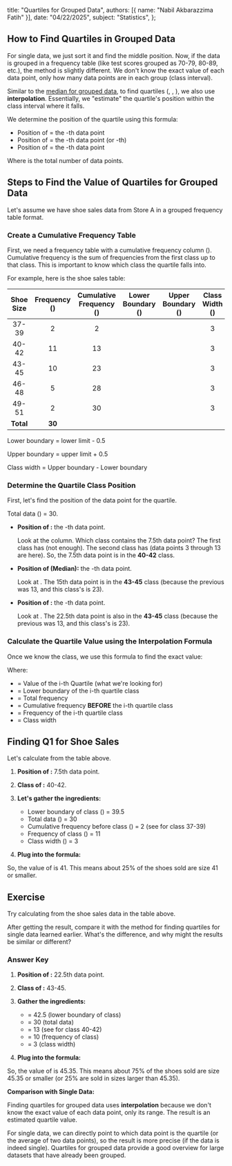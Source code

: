   title: "Quartiles for Grouped Data",
  authors: [{ name: "Nabil Akbarazzima Fatih" }],
  date: "04/22/2025",
  subject: "Statistics",
};

## How to Find Quartiles in Grouped Data

For single data, we just sort it and find the middle position. Now, if the data is grouped in a frequency table (like test scores grouped as 70-79, 80-89, etc.), the method is slightly different. We don't know the exact value of each data point, only how many data points are in each group (class interval).

Similar to the [median for grouped data](/subject/high-school/10/mathematics/statistics/median-mode-group-data), to find quartiles (<InlineMath math="Q_1" />, <InlineMath math="Q_2" />, <InlineMath math="Q_3" />), we also use **interpolation**. Essentially, we "estimate" the quartile's position within the class interval where it falls.

We determine the position of the quartile using this formula:

- Position of <InlineMath math="Q_1" /> = the <InlineMath math="\frac{1}{4}n" />-th data point
- Position of <InlineMath math="Q_2" /> = the <InlineMath math="\frac{2}{4}n" />-th data point (or <InlineMath math="\frac{1}{2}n" />-th)
- Position of <InlineMath math="Q_3" /> = the <InlineMath math="\frac{3}{4}n" />-th data point

Where <InlineMath math="n" /> is the total number of data points.

## Steps to Find the Value of Quartiles for Grouped Data

Let's assume we have shoe sales data from Store A in a grouped frequency table format.

### Create a Cumulative Frequency Table

First, we need a frequency table with a cumulative frequency column (<InlineMath math="F_k" />). Cumulative frequency is the sum of frequencies from the first class up to that class. This is important to know which class the quartile falls into.

For example, here is the shoe sales table:

| Shoe Size | Frequency (<InlineMath math="f" />) | Cumulative Frequency (<InlineMath math="F_k" />) | Lower Boundary (<InlineMath math="T_b" />) | Upper Boundary (<InlineMath math="T_a" />) | Class Width (<InlineMath math="p" />) |
| :-------: | :---------------------------------: | :----------------------------------------------: | :----------------------------------------: | :----------------------------------------: | :-----------------------------------: |
|   37-39   |                  2                  |                        2                         |      <InlineMath math="\leq 36.5" />       |      <InlineMath math="\leq 39.5" />       |                   3                   |
|   40-42   |                 11                  |                        13                        |      <InlineMath math="\leq 39.5" />       |      <InlineMath math="\leq 42.5" />       |                   3                   |
|   43-45   |                 10                  |                        23                        |      <InlineMath math="\leq 42.5" />       |      <InlineMath math="\leq 45.5" />       |                   3                   |
|   46-48   |                  5                  |                        28                        |      <InlineMath math="\leq 45.5" />       |      <InlineMath math="\leq 48.5" />       |                   3                   |
|   49-51   |                  2                  |                        30                        |      <InlineMath math="\leq 48.5" />       |      <InlineMath math="\leq 51.5" />       |                   3                   |
| **Total** |               **30**                |                                                  |                                            |                                            |                                       |

Lower boundary = lower limit - 0.5

Upper boundary = upper limit + 0.5

Class width = Upper boundary - Lower boundary

### Determine the Quartile Class Position

First, let's find the position of the data point for the quartile.

Total data (<InlineMath math="n" />) = 30.

- **Position of <InlineMath math="Q_1" />:** the <InlineMath math="\frac{1}{4} \times 30 = 7.5" />-th data point.

  Look at the <InlineMath math="F_k" /> column. Which class contains the 7.5th data point? The first class has <InlineMath math="F_k = 2" /> (not enough). The second class has <InlineMath math="F_k = 13" /> (data points 3 through 13 are here). So, the 7.5th data point is in the **40-42** class.

- **Position of <InlineMath math="Q_2" /> (Median):** the <InlineMath math="\frac{1}{2} \times 30 = 15" />-th data point.

  Look at <InlineMath math="F_k" />. The 15th data point is in the **43-45** class (because the previous <InlineMath math="F_k" /> was 13, and this class's <InlineMath math="F_k" /> is 23).

- **Position of <InlineMath math="Q_3" />:** the <InlineMath math="\frac{3}{4} \times 30 = 22.5" />-th data point.

  Look at <InlineMath math="F_k" />. The 22.5th data point is also in the **43-45** class (because the previous <InlineMath math="F_k" /> was 13, and this class's <InlineMath math="F_k" /> is 23).

### Calculate the Quartile Value using the Interpolation Formula

Once we know the class, we use this formula to find the exact value:

<BlockMath math="Q_i = T_b + \left( \frac{\frac{i}{4}n - F_{kum}}{f_i} \right) p" />

Where:

- <InlineMath math="Q_i" /> = Value of the i-th Quartile (what we're looking for)
- <InlineMath math="T_b" /> = Lower boundary of the i-th quartile class
- <InlineMath math="n" /> = Total frequency
- <InlineMath math="F_{kum}" /> = Cumulative frequency **BEFORE** the i-th quartile
  class
- <InlineMath math="f_i" /> = Frequency of the i-th quartile class
- <InlineMath math="p" /> = Class width

## Finding Q1 for Shoe Sales

Let's calculate <InlineMath math="Q_1" /> from the table above.

1.  **Position of <InlineMath math="Q_1" />:** 7.5th data point.
2.  **Class of <InlineMath math="Q_1" />:** 40-42.
3.  **Let's gather the ingredients:**
    - Lower boundary of <InlineMath math="Q_1" /> class (<InlineMath math="T_b" />) = 39.5
    - Total data (<InlineMath math="n" />) = 30
    - Cumulative frequency before <InlineMath math="Q_1" /> class (<InlineMath math="F_{kum}" />) = 2 (see <InlineMath math="F_k" /> for class 37-39)
    - Frequency of <InlineMath math="Q_1" /> class (<InlineMath math="f_1" />) = 11
    - Class width (<InlineMath math="p" />) = 3
4.  **Plug into the formula:**

    <div className="flex flex-col gap-4">
      <BlockMath math="Q_1 = T_b + \left( \frac{\frac{1}{4}n - F_{kum}}{f_1} \right) p" />
      <BlockMath math="Q_1 = 39.5 + \left( \frac{7.5 - 2}{11} \right) 3" />
      <BlockMath math="Q_1 = 39.5 + \left( \frac{5.5}{11} \right) 3" />
      <BlockMath math="Q_1 = 39.5 + (0.5) \times 3" />
      <BlockMath math="Q_1 = 39.5 + 1.5" />
      <BlockMath math="Q_1 = 41" />
    </div>

So, the value of <InlineMath math="Q_1" /> is 41. This means about 25% of the shoes sold are size 41 or smaller.

## Exercise

Try calculating <InlineMath math="Q_3" /> from the shoe sales data in the table above.

After getting the result, compare it with the method for finding quartiles for single data learned earlier. What's the difference, and why might the results be similar or different?

### Answer Key

1.  **Position of <InlineMath math="Q_3" />:** 22.5th data point.
2.  **Class of <InlineMath math="Q_3" />:** 43-45.
3.  **Gather the ingredients:**

    - <InlineMath math="T_b" /> = 42.5 (lower boundary of <InlineMath math="Q_3" /> class)
    - <InlineMath math="n" /> = 30 (total data)
    - <InlineMath math="F_{kum}" /> = 13 (see <InlineMath math="F_k" /> for class
      40-42)
    - <InlineMath math="f_3" /> = 10 (frequency of <InlineMath math="Q_3" /> class)
    - <InlineMath math="p" /> = 3 (class width)

4.  **Plug into the formula:**

    <div className="flex flex-col gap-4">
      <BlockMath math="Q_3 = T_b + \left( \frac{\frac{3}{4}n - F_{kum}}{f_3} \right) p" />
      <BlockMath math="Q_3 = 42.5 + \left( \frac{22.5 - 13}{10} \right) 3" />
      <BlockMath math="Q_3 = 42.5 + \left( \frac{9.5}{10} \right) 3" />
      <BlockMath math="Q_3 = 42.5 + (0.95) \times 3" />
      <BlockMath math="Q_3 = 42.5 + 2.85" />
      <BlockMath math="Q_3 = 45.35" />
    </div>

So, the value of <InlineMath math="Q_3" /> is 45.35. This means about 75% of the shoes sold are size 45.35 or smaller (or 25% are sold in sizes larger than 45.35).

**Comparison with Single Data:**

Finding quartiles for grouped data uses **interpolation** because we don't know the exact value of each data point, only its range. The result is an estimated quartile value.

For single data, we can directly point to which data point is the quartile (or the average of two data points), so the result is more precise (if the data is indeed single). Quartiles for grouped data provide a good overview for large datasets that have already been grouped.
